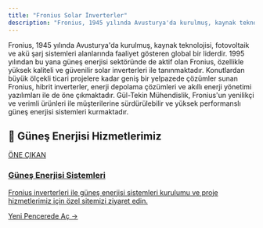 ```yaml
---
title: "Fronius Solar İnverterler"
description: "Fronius, 1945 yılında Avusturya'da kurulmuş, kaynak teknolojisi, fotovoltaik ve akü şarj sistemleri alanlarında faaliyet gösteren global bir liderdir. 1995 y..."
---
```


Fronius, 1945 yılında Avusturya'da kurulmuş, kaynak teknolojisi, fotovoltaik ve akü şarj sistemleri alanlarında faaliyet gösteren global bir liderdir. 1995 yılından bu yana güneş enerjisi sektöründe de aktif olan Fronius, özellikle yüksek kaliteli ve güvenilir solar inverterleri ile tanınmaktadır. Konutlardan büyük ölçekli ticari projelere kadar geniş bir yelpazede çözümler sunan Fronius, hibrit inverterler, enerji depolama çözümleri ve akıllı enerji yönetimi yazılımları ile de öne çıkmaktadır. Gül-Tekin Mühendislik, Fronius'un yenilikçi ve verimli ürünleri ile müşterilerine sürdürülebilir ve yüksek performanslı güneş enerjisi sistemleri kurmaktadır.

## 🌟 Güneş Enerjisi Hizmetlerimiz

<a href="https://gunes-enerjisi.gul-tekinmuhendislik.com" target="_blank" rel="noopener noreferrer" class="link-card featured">
  <div class="link-card-content">
    <span class="badge">ÖNE ÇIKAN</span>
    <h3>Güneş Enerjisi Sistemleri</h3>
    <p>Fronius inverterleri ile güneş enerjisi sistemleri kurulumu ve proje hizmetlerimiz için özel sitemizi ziyaret edin.</p>
    <span class="link-card-cta">Yeni Pencerede Aç →</span>
  </div>
</a>
